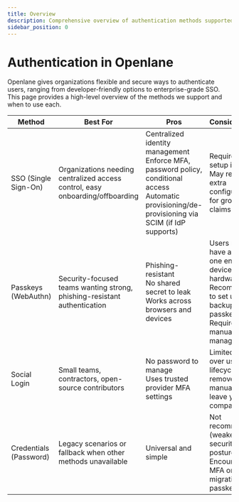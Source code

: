 ```yaml
---
title: Overview
description: Comprehensive overview of authentication methods supported by the Openlane platform
sidebar_position: 0
---
```


# Authentication in Openlane

Openlane gives organizations flexible and secure ways to authenticate users, ranging from developer-friendly options to enterprise-grade SSO. This page provides a high-level overview of the methods we support and when to use each.

| Method                | Best For                                                                 | Pros                                                                                                         | Considerations                                                                                       |
|-----------------------|--------------------------------------------------------------------------|--------------------------------------------------------------------------------------------------------------|------------------------------------------------------------------------------------------------------|
| SSO (Single Sign-On)  | Organizations needing centralized access control, easy onboarding/offboarding | Centralized identity management<br/>Enforce MFA, password policy, conditional access<br/>Automatic provisioning/de-provisioning via SCIM (if IdP supports) | Requires admin setup in IdP<br/>May require extra configuration for group/role claims             |
| Passkeys (WebAuthn)   | Security-focused teams wanting strong, phishing-resistant authentication      | Phishing-resistant<br/>No shared secret to leak<br/>Works across browsers and devices                   | Users must have at least one enrolled device or hardware key<br/>Recommended to set up backup passkey<br/>Requires manual user management |
| Social Login          | Small teams, contractors, open-source contributors                           | No password to manage<br/>Uses trusted provider MFA settings                                              | Limited control over user lifecycle (must remove users manually if they leave your company)         |
| Credentials (Password)| Legacy scenarios or fallback when other methods unavailable                  | Universal and simple                                                                                       | Not recommended (weakest security posture)<br/>Encourage MFA or migration to passkeys/SSO         |
